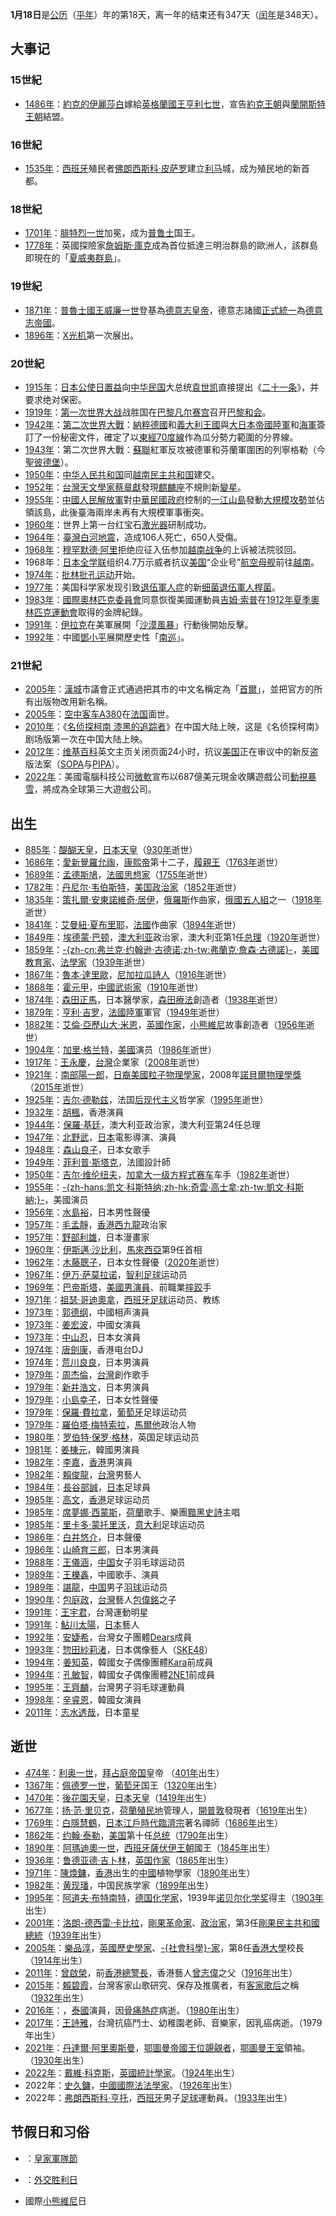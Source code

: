 {{DayInMonth|1}}
'''1月18日'''是[[公历|公历]]（[[平年|平年]]）年的第18天，离一年的结束还有347天（[[闰年|闰年]]是348天）。

== 大事记 ==
=== 15世紀 ===
* [[1486年|1486年]]：[[約克的伊麗莎白_(英格蘭王后)|約克的伊麗莎白]]嫁給[[英格蘭國王|英格蘭國王]][[亨利七世_(英格蘭)|亨利七世]]，宣告[[約克王朝|約克王朝]]與[[蘭開斯特王朝|蘭開斯特王朝]]結盟。

=== 16世紀 ===
* [[1535年|1535年]]：[[西班牙|西班牙]]殖民者[[佛朗西斯科·皮萨罗|佛朗西斯科·皮萨罗]]建立[[利马|利马]]城，成为殖民地的新首都。

=== 18世紀 ===
* [[1701年|1701年]]：[[腓特烈一世_(普鲁士)|腓特烈一世]]加冕，成为[[普鲁士|普鲁士]]国王。
* [[1778年|1778年]]：英國探險家[[詹姆斯·庫克|詹姆斯·庫克]]成為首位抵達三明治群島的歐洲人，該群島即現在的「[[夏威夷群島|夏威夷群島]]」。

=== 19世紀 ===
* [[1871年|1871年]]：[[普魯士國王|普魯士國王]][[威廉一世_(德國)|威廉一世]]登基為[[德意志皇帝|德意志皇帝]]，德意志諸國[[德意志統一|正式統一]]為[[德意志帝國|德意志帝國]]。
* [[1896年|1896年]]：[[X射线|X光机]]第一次展出。

=== 20世紀 ===
* [[1915年|1915年]]：[[日本|日本]][[公使|公使]][[日置益|日置益]]向[[中华民国|中华民国]]大总统[[袁世凯|袁世凯]]直接提出《[[二十一条|二十一条]]》，并要求绝对保密。
* [[1919年|1919年]]：[[第一次世界大战|第一次世界大战]]战胜国在[[巴黎|巴黎]][[凡尔赛宫|凡尔赛宫]]召开[[巴黎和会_(1919年)|巴黎和会]]。
* [[1942年|1942年]]：[[第二次世界大戰|第二次世界大戰]]：[[納粹德國|納粹德國]]和[[義大利王國_(1861年-1946年)|義大利王國]]與[[大日本帝國陸軍|大日本帝國陸軍]]和[[日本帝國海軍|海軍]]簽訂了一份秘密文件，確定了以[[東經70度線|東經70度線]]作為瓜分勢力範圍的分界線。
* [[1943年|1943年]]：第二次世界大戰：[[蘇聯|蘇聯]]紅軍反攻被德軍和芬蘭軍圍困的列寧格勒（今[[聖彼德堡|聖彼德堡]]）。
* [[1950年|1950年]]：[[中华人民共和国|中华人民共和国]]同[[越南民主共和国|越南民主共和国]]建交。
* [[1952年|1952年]]：[[台灣|台灣]][[天文學家|天文學家]][[蔡章獻|蔡章獻]]發現[[麒麟座|麒麟座]]不規則新[[變星|變星]]。
* [[1955年|1955年]]：[[中國人民解放軍|中國人民解放軍]]對[[中華民國政府|中華民國政府]]控制的[[一江山島|一江山島]]發動[[一江山島戰役|大規模攻勢]]並佔領該島，此後臺海兩岸未再有大規模軍事衝突。
* [[1960年|1960年]]：世界上第一台红宝石[[激光|激光器]]研制成功。
* [[1964年|1964年]]：[[臺灣|臺灣]][[1964年白河地震|白河地震]]，造成106人死亡，650人受傷。
* [[1968年|1968年]]：[[穆罕默德·阿里|穆罕默德·阿里]]拒绝应征入伍参加[[越南战争|越南战争]]的上诉被法院驳回。
* 1968年：[[日本|日本]][[全学联|全学联]]组织4.7万示威者抗议[[美国|美国]]“企业号”[[航空母舰|航空母舰]]前往[[越南|越南]]。
* [[1974年|1974年]]：[[批林批孔运动|批林批孔运动]]开始。
* [[1977年|1977年]]：美国科学家发现引致[[退伍軍人症|退伍軍人症]]的新[[细菌|细菌]][[退伍軍人桿菌|退伍軍人桿菌]]。
* [[1983年|1983年]]：[[國際奧林匹克委員會|國際奧林匹克委員會]]同意恢復美國運動員[[吉姆·索普|吉姆·索普]]在[[1912年夏季奧林匹克運動會|1912年夏季奧林匹克運動會]]取得的金牌紀錄。
* [[1991年|1991年]]：[[伊拉克|伊拉克]]在美軍展開「[[沙漠風暴|沙漠風暴]]」行動後開始反擊。
* [[1992年|1992年]]：中國[[鄧小平|鄧小平]]展開歷史性「[[邓小平南巡|南巡]]」。

=== 21世紀 ===
* [[2005年|2005年]]：[[漢城|漢城]]市議會正式通過把其市的中文名稱定為「[[首爾|首爾]]」，並把官方的所有出版物改用新名稱。
* [[2005年|2005年]]：[[空中客车A380|空中客车A380]]在[[法国|法国]]面世。
* [[2010年|2010年]]：《[[名侦探柯南_漆黑的追踪者|名侦探柯南 漆黑的追踪者]]》在中国大陆上映，这是《名侦探柯南》剧场版第一次在中国大陆上映。
* [[2012年|2012年]]：[[维基百科|维基百科]]英文主页关闭页面24小时，抗议[[美国|美国]]正在审议中的新反盗版法案（[[SOPA|SOPA]]与[[PIPA|PIPA]]）。
* [[2022年|2022年]]：美國電腦科技公司[[微軟|微軟]]宣布以687億美元現金收購遊戲公司[[動視暴雪|動視暴雪]]，將成為全球第三大遊戲公司。

== 出生 ==
* [[885年|885年]]：[[醍醐天皇|醍醐天皇]]，[[日本|日本]][[天皇|天皇]]（[[930年|930年]]逝世）
* [[1686年|1686年]]：[[愛新覺羅|愛新覺羅]][[允祹|允祹]]，[[康熙帝|康熙帝]]第十二子，[[履親王|履親王]]（[[1763年|1763年]]逝世）
* [[1689年|1689年]]：[[孟德斯鳩|孟德斯鳩]]，[[法國|法國]][[思想家|思想家]]（[[1755年|1755年]]逝世）
* [[1782年|1782年]]：[[丹尼尔·韦伯斯特|丹尼尔·韦伯斯特]]，[[美国|美国]][[政治家|政治家]]（[[1852年|1852年]]逝世）
* [[1835年|1835年]]：[[策扎爾·安東諾維奇·居伊|策扎爾·安東諾維奇·居伊]]，[[俄羅斯|俄羅斯]]作曲家，[[俄國五人組|俄國五人組]]之一（[[1918年|1918年]]逝世）
* [[1841年|1841年]]：[[艾曼紐·夏布里耶|艾曼紐·夏布里耶]]，[[法國|法國]]作曲家（[[1894年|1894年]]逝世）
* [[1849年|1849年]]：[[埃德蒙·巴顿|埃德蒙·巴顿]]，[[澳大利亚|澳大利亚]]政治家，澳大利亚第1任[[澳大利亚总理|总理]]（[[1920年|1920年]]逝世）
* [[1859年|1859年]]：[[弗兰克·约翰逊·古德诺|-{zh-cn:弗兰克·约翰逊·古德诺;zh-tw:弗蘭克·詹森·古德諾}-]]，[[美國|美國]][[教育家|教育家]]、[[法學家|法學家]]（[[1939年|1939年]]逝世）
* [[1867年|1867年]]：[[魯本·達里歐|魯本·達里歐]]，[[尼加拉瓜|尼加拉瓜]][[詩人|詩人]]（[[1916年|1916年]]逝世）
* [[1868年|1868年]]：[[霍元甲|霍元甲]]，[[中國|中國]][[武術家|武術家]]（[[1910年|1910年]]逝世）
* [[1874年|1874年]]：[[森田正馬|森田正馬]]，日本醫學家，[[森田療法|森田療法]]創造者（[[1938年|1938年]]逝世）
* [[1879年|1879年]]：[[亨利·吉罗|亨利·吉罗]]，[[法國|法國]][[陸軍|陸軍]]軍官（[[1949年|1949年]]逝世）
* [[1882年|1882年]]：[[艾倫·亞歷山大·米恩|艾倫·亞歷山大·米恩]]，[[英國|英國]][[作家|作家]]，[[小熊維尼|小熊維尼]]故事創造者（[[1956年|1956年]]逝世）
* [[1904年|1904年]]：[[加里·格兰特|加里·格兰特]]，[[美國|美國]]演员（[[1986年|1986年]]逝世）
* [[1917年|1917年]]：[[王永慶|王永慶]]，[[台灣|台灣]]企業家（[[2008年|2008年]]逝世）
* [[1921年|1921年]]：[[南部陽一郎|南部陽一郎]]，[[日裔美國人|日裔美國]][[粒子物理學家|粒子物理學家]]，2008年[[諾貝爾物理學獎|諾貝爾物理學獎]]（[[2015年|2015年]]逝世）
* [[1925年|1925年]]：[[吉尔·德勒兹|吉尔·德勒兹]]，法国[[后现代主义|后现代主义]]哲学家（[[1995年|1995年]]逝世）
* [[1932年|1932年]]：[[胡楓|胡楓]]，香港演員
* [[1944年|1944年]]：[[保羅·基廷|保羅·基廷]]，澳大利亚政治家，澳大利亚第24任总理
* [[1947年|1947年]]：[[北野武|北野武]]，[[日本|日本]]電影導演、演員
* [[1948年|1948年]]：[[森山良子|森山良子]]，日本女歌手
* [[1949年|1949年]]：[[菲利普·斯塔克|菲利普·斯塔克]]，法國設計師
* [[1950年|1950年]]：[[吉尔·维伦纽夫|吉尔·维伦纽夫]]，[[加拿大|加拿大]][[一级方程式赛车|一级方程式赛车]]车手（[[1982年|1982年]]逝世）
* [[1955年|1955年]]：[[凯文·科斯特纳|-{zh-hans:凯文·科斯特纳;zh-hk:奇雲·高士拿;zh-tw:凱文·科斯納;}-]]，美國演员
* [[1956年|1956年]]：[[水島裕|水島裕]]，日本男性聲優
* [[1957年|1957年]]：[[毛孟靜|毛孟靜]]，[[香港|香港]][[九龍西選區|西九龍]]政治家
* [[1957年|1957年]]：[[野部利雄|野部利雄]]，日本漫畫家
* [[1960年|1960年]]：[[依斯迈沙比里|伊斯邁·沙比利]]，[[馬來西亞|馬來西亞]]第9任首相
* [[1962年|1962年]]：[[木藤聰子|木藤聰子]]，日本女性聲優（[[2020年|2020年]]逝世）
* [[1967年|1967年]]：[[伊万·萨莫拉诺|伊万·萨莫拉诺]]，[[智利|智利]][[足球|足球]]运动员
* [[1969年|1969年]]：[[巴帝斯塔|巴帝斯塔]]，[[美國|美國]][[男演員|男演員]]、前職業[[摔跤|摔跤]]手
* [[1971年|1971年]]：[[祖瑟·哥迪奧拿|祖瑟·哥迪奧拿]]，[[西班牙|西班牙]][[足球|足球]]运动员、教练
* [[1973年|1973年]]：[[郭德纲|郭德纲]]，中國相声演員
* [[1973年|1973年]]：[[姜宏波|姜宏波]]，中國女演員
* [[1973年|1973年]]：[[中山忍|中山忍]]，日本女演員
* [[1974年|1974年]]：[[唐劍康|唐劍康]]，香港电台DJ
* [[1974年|1974年]]：[[荒川良良|荒川良良]]，日本男演員
* [[1979年|1979年]]：[[周杰倫|周杰倫]]，[[台灣|台灣]]創作歌手
* [[1979年|1979年]]：[[新井浩文|新井浩文]]，日本男演員
* [[1979年|1979年]]：[[小島幸子|小島幸子]]，日本女性聲優
* [[1979年|1979年]]：[[保羅·費拉拿|保羅·費拉拿]]，[[葡萄牙|葡萄牙]]足球运动员
* [[1979年|1979年]]：[[羅伯塔·梅特索拉|羅伯塔·梅特索拉]]，[[馬爾他|馬爾他]]政治人物
* [[1980年|1980年]]：[[罗伯特·保罗·格林|罗伯特·保罗·格林]]，英国足球运动员
* [[1981年|1981年]]：[[姜棟元|姜棟元]]，韓國男演員
* [[1982年|1982年]]：[[李嘉_(香港)|李嘉]]，[[香港|香港]]男演員
* [[1982年|1982年]]：[[賴俊龍|賴俊龍]]，[[台灣|台灣]]男藝人
* [[1984年|1984年]]：[[長谷部誠|長谷部誠]]，[[日本|日本]]足球員
* [[1985年|1985年]]：[[高文_(足球運動員)|高文]]，[[香港|香港]]足球运动员
* [[1985年|1985年]]：[[席夢娜·西蒙斯|席夢娜·西蒙斯]]，[[荷蘭|荷蘭]]歌手、樂團[[黯黑史詩|黯黑史詩]]主唱
* [[1985年|1985年]]：[[里卡多·蒙托里沃|里卡多·蒙托里沃]]，[[意大利|意大利]]足球运动员
* [[1986年|1986年]]：[[白井悠介|白井悠介]]，日本聲優
* [[1986年|1986年]]：[[山崎育三郎|山崎育三郎]]，日本男演員
* [[1988年|1988年]]：[[王儀涵|王儀涵]]，[[中国|中国]]女子羽毛球运动员
* [[1989年|1989年]]：[[王櫟鑫|王櫟鑫]]，中國歌手、演員
* [[1989年|1989年]]：[[諶龍|諶龍]]，[[中国|中国]]男子[[羽球|羽球]]运动员
* [[1990年|1990年]]：[[包庭政|包庭政]]，[[台灣|台灣]]藝人[[包偉銘|包偉銘]]之子
* [[1991年|1991年]]：[[王宇君|王宇君]]，台灣運動明星
* [[1991年|1991年]]：[[鮎川太陽|鮎川太陽]]，[[日本|日本]]藝人
* [[1992年|1992年]]：[[安婕希|安婕希]]，台灣女子團體[[Dears|Dears]]成員
* [[1993年|1993年]]：[[惣田紗莉渚|惣田紗莉渚]]，日本偶像藝人（[[SKE48|SKE48]]）
* [[1994年|1994年]]：[[姜知英|姜知英]]，韓國女子偶像團體[[Kara|Kara]]前成員
* [[1994年|1994年]]：[[孔敏智|孔敏智]]，韓國女子偶像團體[[2NE1|2NE1]]前成員
* [[1995年|1995年]]：[[王齊麟|王齊麟]]，台灣男子羽毛球運動員
* [[1998年|1998年]]：[[辛睿恩|辛睿恩]]，韓國女演員
* [[2011年|2011年]]：[[志水透哉|志水透哉]]，日本童星

== 逝世 ==
* [[474年|474年]]：[[利奥一世_(拜占庭)|利奥一世]]，[[拜占庭帝国|拜占庭帝国]]皇帝 （[[401年|401年]]出生）
* [[1367年|1367年]]：[[佩德罗一世_(葡萄牙)|佩德罗一世]]，[[葡萄牙|葡萄牙]]国王（[[1320年|1320年]]出生）
* [[1470年|1470年]]：[[後花園天皇|後花園天皇]]，[[日本|日本]][[天皇|天皇]]（[[1419年|1419年]]出生）
* [[1677年|1677年]]：[[扬·范·里贝克|扬·范·里贝克]]，[[荷蘭|荷蘭]][[荷蘭帝國|殖民地]]管理人，[[開普敦|開普敦]]發現者（[[1619年|1619年]]出生）
* [[1769年|1769年]]：[[白隱慧鶴|白隱慧鶴]]，[[日本|日本]][[江戶時代|江戶時代]][[臨濟宗|臨濟宗]]著名禪師（[[1686年|1686年]]出生）
* [[1862年|1862年]]：[[约翰·泰勒|约翰·泰勒]]，[[美国|美国]]第十任[[美国总统|总统]]（[[1790年|1790年]]出生）
* [[1890年|1890年]]：[[阿瑪迪奧一世_(西班牙)|阿瑪迪奧一世]]，[[西班牙|西班牙]][[薩伏伊王朝|薩伏伊王朝]]國王（[[1845年|1845年]]出生）
* [[1936年|1936年]]：[[鲁德亚德·吉卜林|鲁德亚德·吉卜林]]，[[英国|英国]][[作家|作家]]（[[1865年|1865年]]出生）
* [[1971年|1971年]]：[[陳煥鏞|陳煥鏞]]，[[香港|香港]]出生的[[中國|中國]]植物學家（[[1890年|1890年]]出生）
* [[1982年|1982年]]：[[黄现璠|黄现璠]]，中国民族学家（[[1899年|1899年]]出生）
* [[1995年|1995年]]：[[阿道夫·布特南特|阿道夫·布特南特]]，[[德国|德国]][[化学家|化学家]]，1939年[[诺贝尔化学奖|诺贝尔化学奖]]得主（[[1903年|1903年]]出生）
* [[2001年|2001年]]：[[洛朗-德西雷·卡比拉|洛朗-德西雷·卡比拉]]，[[剛果民主共和國|剛果]][[革命家|革命家]]、[[政治家|政治家]]，第3任[[剛果民主共和國總統|剛果民主共和國總統]]（[[1939年|1939年]]出生）
* [[2005年|2005年]]：[[樂品淳|樂品淳]]，[[英國|英國]][[歷史學家|歷史學家]]、[[社會科學|-{社會科學}-家]]，第8任[[香港大學|香港大學]]校長（[[1914年|1914年]]出生）
* [[2011年|2011年]]：[[曾啟榮|曾啟榮]]，前[[香港|香港]][[總警長|總警長]]，香港藝人[[曾志偉|曾志偉]]之父（[[1916年|1916年]]出生）
* [[2015年|2015年]]：[[賴碧霞|賴碧霞]]，台灣客家山歌研究、保存及推廣者，有[[客家歌后|客家歌后]]之稱（[[1932年|1932年]]出生）
* [[2016年|2016年]]：{{link-th|寶爾|ทฤษฎี สหวงษ์}}，[[泰國|泰國]]演員，因[[骨痛熱症|骨痛熱症]]病逝。（[[1980年|1980年]]出生）
* [[2017年|2017年]]：[[王詩雅_(台灣)|王詩雅]]，台灣抗癌鬥士、幼稚園老師、音樂家，因乳癌病逝。{{Fact}}（1979年出生）
* [[2021年|2021年]]：[[丹達爾·阿里奧斯曼|丹達爾·阿里奧斯曼]]，[[奥斯曼帝国|鄂圖曼帝國]][[王位覬覦者|王位覬覦者]]，[[奧斯曼王朝|鄂圖曼王室]]領袖。（[[1930年|1930年]]出生）
* [[2022年|2022年]]：[[戴維·科克斯|戴維·科克斯]]，[[英國|英國]][[統計學|統計學家]]。（[[1924年|1924年]]出生）
* 2022年：[[史久鏞|史久鏞]]，[[中華人民共和國|中國]][[國際法|國際法]][[法學家|法學家]]。（[[1926年|1926年]]出生）
* 2022年：[[弗朗西斯科·亨托|弗朗西斯科·亨托]]，[[西班牙|西班牙]]男子[[足球|足球]]運動員。（[[1933年|1933年]]出生）

== 节假日和习俗 ==
{{commons|Category:18 January}}
* {{THA}}：[[泰國皇家軍隊|皇家軍隊節]]
* {{VNM}}：[[外交胜利日|外交胜利日]]
* 國際[[小熊維尼|小熊維尼]]日

{{月份}}